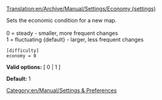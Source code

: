 [[Translation:en/Archive/Manual/Settings/Economy (settings)]]


Sets the economic condition for a new map.<br><br>
0 = steady - smaller, more frequent changes<br>
1 = fluctuating {default} - larger, less frequent changes<br>

<pre>
[difficulty]
economy = 0
</pre>

'''Valid options:''' [ 0 | 1 ]

'''Default:''' 1


[[Category:en/Manual/Settings & Preferences]]